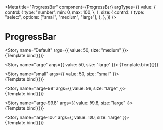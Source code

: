 
<Meta
  title="ProgressBar"
  component={ProgressBar}
  argTypes={{
    value: {
      control: {
        type: "number",
        min: 0,
        max: 100,
      },
    },
    size: {
      control: {
        type: "select",
        options: ["small", "medium", "large"],
      },
    },
  }}
/>


# ProgressBar

<Story name="Default" args={{ value: 50, size: "medium" }}>
  {Template.bind({})}
</Story>

<Story name="large" args={{ value: 50, size: "large" }}>
  {Template.bind({})}
</Story>

<Story name="small" args={{ value: 50, size: "small" }}>
  {Template.bind({})}
</Story>

<Story name="large-98" args={{ value: 98, size: "large" }}>
  {Template.bind({})}
</Story>

<Story name="large-99.8" args={{ value: 99.8, size: "large" }}>
  {Template.bind({})}
</Story>

<Story name="large-100" args={{ value: 100, size: "large" }}>
  {Template.bind({})}
</Story>
